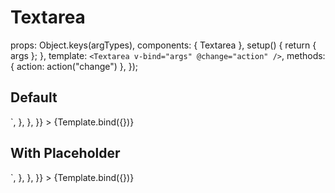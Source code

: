 
<Meta id="vue-textarea" title="Vue.js Component/Textarea" component={Textarea} argTypes={argTypes} />

# Textarea

  props: Object.keys(argTypes),
  components: { Textarea },
  setup() {
    return { args };
  },
  template: `<Textarea v-bind="args" @change="action" />`,
  methods: { action: action("change") },
});

## Default

<Canvas>
  <Story
    name="Default"
    args={{
      placeholder: "Default Textarea",
      name: "default-textarea",
      id: "default-textarea",
    }}
    parameters={{
      docs: {
        source: {
          code: `<Textarea placeholder="Default Textarea" name="default-textarea" id="default-textarea" />`,
        },
      },
    }}
  >
    {Template.bind({})}
  </Story>
</Canvas>

<ArgsTable story="Default" />

## With Placeholder

<Canvas>
  <Story
    name="With Placeholder"
    args={{
      placeholder: "With Placeholder",
      name: "with-placeholder-textarea",
      id: "with-placeholder-textarea",
      modelValue: "",
    }}
    parameters={{
      docs: {
        source: {
          code: `<Textarea placeholder="With Placeholder" name="with-placeholder-textarea" id="with-placeholder-textarea" value=""/>`,
        },
      },
    }}
  >
    {Template.bind({})}
  </Story>
</Canvas>
